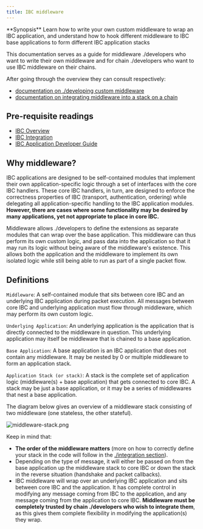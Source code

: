 ```yaml
---
title: IBC middleware
---
```


<Note>
**Synopsis**
Learn how to write your own custom middleware to wrap an IBC application, and understand how to hook different middleware to IBC base applications to form different IBC application stacks
</Note>

This documentation serves as a guide for middleware ./developers who want to write their own middleware and for chain ./developers who want to use IBC middleware on their chains.

After going through the overview they can consult respectively:

* [documentation on ./developing custom middleware](/docs/ibc/v10.1.x/ibc/middleware/develop)
* [documentation on integrating middleware into a stack on a chain](/docs/ibc/v10.1.x/ibc/middleware/integration)

<Note>

## Pre-requisite readings

* [IBC Overview](/docs/ibc/v10.1.x/ibc/overview)
* [IBC Integration](/docs/ibc/v10.1.x/ibc/./integration)
* [IBC Application Developer Guide](/docs/ibc/v10.1.x/ibc/apps/apps)

</Note>

## Why middleware?

IBC applications are designed to be self-contained modules that implement their own application-specific logic through a set of interfaces with the core IBC handlers. These core IBC handlers, in turn, are designed to enforce the correctness properties of IBC (transport, authentication, ordering) while delegating all application-specific handling to the IBC application modules. **However, there are cases where some functionality may be desired by many applications, yet not appropriate to place in core IBC.**

Middleware allows ./developers to define the extensions as separate modules that can wrap over the base application. This middleware can thus perform its own custom logic, and pass data into the application so that it may run its logic without being aware of the middleware's existence. This allows both the application and the middleware to implement its own isolated logic while still being able to run as part of a single packet flow.

## Definitions

`Middleware`: A self-contained module that sits between core IBC and an underlying IBC application during packet execution. All messages between core IBC and underlying application must flow through middleware, which may perform its own custom logic.

`Underlying Application`: An underlying application is the application that is directly connected to the middleware in question. This underlying application may itself be middleware that is chained to a base application.

`Base Application`: A base application is an IBC application that does not contain any middleware. It may be nested by 0 or multiple middleware to form an application stack.

`Application Stack (or stack)`: A stack is the complete set of application logic (middleware(s) + base application) that gets connected to core IBC. A stack may be just a base application, or it may be a series of middlewares that nest a base application.

The diagram below gives an overview of a middleware stack consisting of two middleware (one stateless, the other stateful).

![middleware-stack.png](/docs/ibc/images/01-ibc/04-middleware/images/middleware-stack.png)

Keep in mind that:

* **The order of the middleware matters** (more on how to correctly define your stack in the code will follow in the [./integration section](/docs/ibc/v10.1.x/ibc/middleware/integration)).
* Depending on the type of message, it will either be passed on from the base application up the middleware stack to core IBC or down the stack in the reverse situation (handshake and packet callbacks).
* IBC middleware will wrap over an underlying IBC application and sits between core IBC and the application. It has complete control in modifying any message coming from IBC to the application, and any message coming from the application to core IBC. **Middleware must be completely trusted by chain ./developers who wish to integrate them**, as this gives them complete flexibility in modifying the application(s) they wrap.
